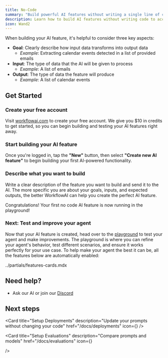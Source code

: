 ```yaml
---
title: No-Code
summary: "Build powerful AI features without writing a single line of code. This quickstart guides you through creating, testing, and deploying AI agents using our no-code platform."
description: Learn how to build AI features without writing code to access 100+ models, observe your agents' behavior in real-time, and update prompts through deployments without changing code.
icon: Wand2
---
```



<Callout type="info">
  When building your AI feature, it's helpful to consider three key aspects:

- **Goal**: Clearly describe how input data transforms into output data
  - *Example*: Extracting calendar events detected in a list of provided emails
- **Input**: The type of data that the AI will be given to process
  - *Example*: A list of emails
- **Output**: The type of data the feature will produce  
  - *Example*: A list of calendar events
</Callout>

## Get Started

<Steps>
<Step>

### Create your free account

Visit [workflowai.com](https://workflowai.com) to create your free account. We give you $10 in credits to get started, so you can begin building and testing your AI features right away.

</Step>

<Step>

### Start building your AI feature

Once you're logged in, tap the **"New"** button, then select **"Create new AI feature"** to begin building your first AI-powered functionality.

</Step>

<Step>

### Describe what you want to build

Write a clear description of the feature you want to build and send it to the AI. The more specific you are about your goals, inputs, and expected outputs, the better WorkflowAI can help you create the perfect AI feature.

<Callout type="success">
  Congratulations! Your first no code AI feature is now running in the playground!
</Callout>

</Step>

<Step>

### Next: Test and improve your agent

Now that your AI feature is created, head over to the [playground](/docs/playground) to test your agent and make improvements. The playground is where you can refine your agent's behavior, test different scenarios, and ensure it works perfectly for your use case. To help make your agent the best it can be, all the features below are automatically enabled:

<include>../partials/features-cards.mdx</include>

</Step>

</Steps>

## Need help?

- Ask our AI or join our [Discord](https://discord.com/invite/auuf8DREZh)

## Next steps

<Card 
  title="Setup Deployments" 
  description="Update your prompts without changing your code"
  href="/docs/deployments" 
  icon={<UploadCloud />}
/>
<br />

<Card 
  title="Setup Evaluations" 
  description="Compare prompts and models"
  href="/docs/evaluations" 
  icon={<BarChart3 />}

/>